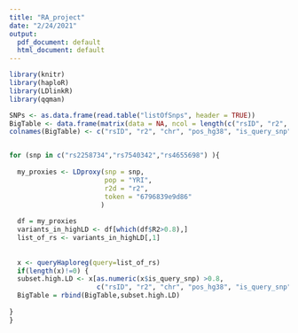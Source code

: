 ```yaml
---
title: "RA_project"
date: "2/24/2021"
output:
  pdf_document: default
  html_document: default
---
```


```r
library(knitr)
library(haploR)
library(LDlinkR)
library(qqman)
```

```r
SNPs <- as.data.frame(read.table("listOfSnps", header = TRUE))
BigTable <- data.frame(matrix(data = NA, ncol = length(c("rsID", "r2", "chr", "is_query_snp", "pos_hg38", "ref", "alt"))))
colnames(BigTable) <- c("rsID", "r2", "chr", "pos_hg38", "is_query_snp", "ref", "alt")


for (snp in c("rs2258734","rs7540342","rs4655698") ){
  
  my_proxies <- LDproxy(snp = snp, 
                        pop = "YRI", 
                        r2d = "r2", 
                        token = "6796839e9d86"
                       )
  
  df = my_proxies
  variants_in_highLD <- df[which(df$R2>0.8),]
  list_of_rs <- variants_in_highLD[,1]
  
  
  x <- queryHaploreg(query=list_of_rs)
  if(length(x)!=0) {
  subset.high.LD <- x[as.numeric(x$is_query_snp) >0.8, 
                      c("rsID", "r2", "chr", "pos_hg38", "is_query_snp", "ref", "alt")]
  BigTable = rbind(BigTable,subset.high.LD)
  
}
}
```
